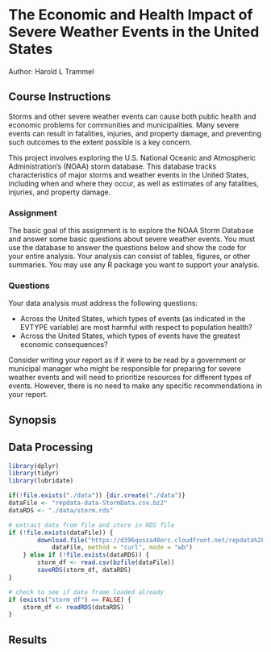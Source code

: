 The Economic and Health Impact of Severe Weather Events in the United States
============================================================================
Author: Harold L Trammel

## Course Instructions
Storms and other severe weather events can cause both public health and economic problems for communities and municipalities. Many severe events can result in fatalities, injuries, and property damage, and preventing such outcomes to the extent possible is a key concern.

This project involves exploring the U.S. National Oceanic and Atmospheric Administration's (NOAA) storm database. This database tracks characteristics of major storms and weather events in the United States, including when and where they occur, as well as estimates of any fatalities, injuries, and property damage.

### Assignment
The basic goal of this assignment is to explore the NOAA Storm Database and answer some basic questions about severe weather events. You must use the database to answer the questions below and show the code for your entire analysis. Your analysis can consist of tables, figures, or other summaries. You may use any R package you want to support your analysis.

### Questions

Your data analysis must address the following questions:

- Across the United States, which types of events (as indicated in the EVTYPE variable) are most harmful with respect to population health?
- Across the United States, which types of events have the greatest economic consequences?

Consider writing your report as if it were to be read by a government or municipal manager who might be responsible for preparing for severe weather events and will need to prioritize resources for different types of events. However, there is no need to make any specific recommendations in your report.

## Synopsis


## Data Processing

```r
library(dplyr)
library(tidyr)
library(lubridate)

if(!file.exists("./data")) {dir.create("./data")}
dataFile <- "repdata-data-StormData.csv.bz2"
dataRDS <- "./data/storm.rds"

# extract data from file and store in RDS file
if (!file.exists(dataFile)) {
	    download.file("https://d396qusza40orc.cloudfront.net/repdata%2Fdata%2FStormData.csv.bz2", 
		    dataFile, method = "curl", mode = "wb")
    } else if (!file.exists(dataRDS)) {
        storm_df <- read.csv(bzfile(dataFile))
        saveRDS(storm_df, dataRDS)
}

# check to see if data frame loaded already
if (exists("storm_df") == FALSE) {
    storm_df <- readRDS(dataRDS)
}
```

## Results


